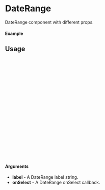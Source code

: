
<Meta of={DateRange} title="DateRange" />

# DateRange

DateRange component with different props.

#### Example

<Canvas of={DateRange.Outlined} />

## Usage

```ts
import {DateRange} from "@dreampipcom/oneiros";

const DEFAULT_OPTIONS = [
  {
    label: 'Option 1',
    value: 'option-1',
  },
  {
    label: 'Option 2',
    value: 2,
  },
];

const Example = () => {
  return (
      <DateRange
        label="Label"
      />
  );
};

export default Example;
```

#### Arguments

- **label** - A DateRange label string.
- **onSelect** - A DateRange onSelect callback.


